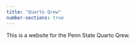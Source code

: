 ```yaml
---
title: "Quarto Qrew"
number-sections: true
---
```


This is a website for the Penn State Quarto Qrew.


